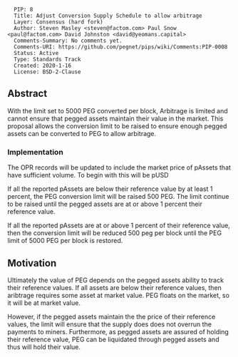 <pre>
  PIP: 8
  Title: Adjust Conversion Supply Schedule to allow arbitrage
  Layer: Consensus (hard fork)
  Author: Steven Masley <steven@factom.com> Paul Snow <paul@factom.com> David Johnston <david@yeomans.capital>
  Comments-Summary: No comments yet.
  Comments-URI: https://github.com/pegnet/pips/wiki/Comments:PIP-0008
  Status: Active
  Type: Standards Track
  Created: 2020-1-16
  License: BSD-2-Clause
</pre>

==Abstract==

With the limit set to 5000 PEG converted per block, Arbitrage is limited and cannot ensure that pegged assets maintain their
value in the market.  This proposal allows the conversion limit to be raised to ensure enough pegged assets can be converted
to PEG to allow arbitrage.

===Implementation===

The OPR records will be updated to include the market price of pAssets that have sufficient volume.  To begin with this will
be pUSD

If all the reported pAssets are below their reference value by at least 1 percent, the PEG conversion limit will be raised 
500 PEG.  The limit continue to be raised until the pegged assets are at or above 1 percent their reference value.

If all the reported pAssets are at or above 1 percent of their reference value, then the conversion limit will be reduced
500 peg per block until the PEG limit of 5000 PEG per block is restored.
==Motivation==

Ultimately the value of PEG depends on the pegged assets ability to track their reference values.  If all assets are
below their reference values, then aribtrage requires some asset at market value.  PEG floats on the market, so it will be 
at market value.  

However, if the pegged assets maintain the the price of their reference values, the limit will ensure that the supply does
does not overrun the payments to miners.  Furthermore, as pegged assets are assured of holding their reference value, PEG 
can be liquidated through pegged assets and thus will hold their value.



